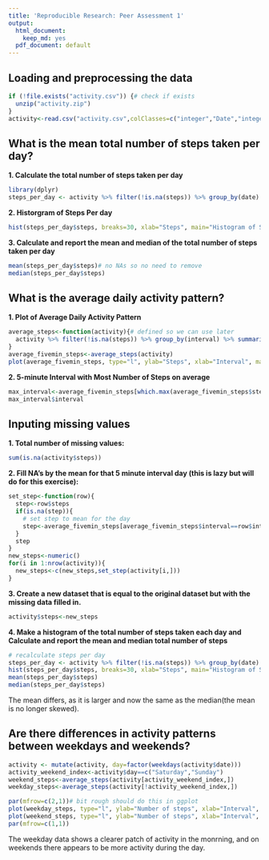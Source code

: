 ---
title: 'Reproducible Research: Peer Assessment 1'
output:
  html_document:
    keep_md: yes
  pdf_document: default
---
<!--
# library(knitr)
# knit2html("PA1_template.Rmd")
-->


## Loading and preprocessing the data
```{r}
if (!file.exists("activity.csv")) {# check if exists
  unzip("activity.zip")
}
activity<-read.csv("activity.csv",colClasses=c("integer","Date","integer"))
```

## What is the mean total number of steps taken per day?
**1. Calculate the total number of steps taken per day**
```{r}
library(dplyr)
steps_per_day <- activity %>% filter(!is.na(steps)) %>% group_by(date) %>% summarize(steps = sum(steps))
```

**2. Historgram of Steps Per day**
```{r}
hist(steps_per_day$steps, breaks=30, xlab="Steps", main="Histogram of Steps per Day")
```

**3. Calculate and report the mean and median of the total number of steps taken per day**
```{r}
mean(steps_per_day$steps)# no NAs so no need to remove
median(steps_per_day$steps)
```


## What is the average daily activity pattern?

**1. Plot of Average Daily Activity Pattern**
```{r}
average_steps<-function(activity){# defined so we can use later
  activity %>% filter(!is.na(steps)) %>% group_by(interval) %>% summarize(steps = mean(steps))
}
average_fivemin_steps<-average_steps(activity)
plot(average_fivemin_steps, type="l", ylab="Steps", xlab="Interval", main="Plot of Average Daily Activity Pattern")

```

**2. 5-minute Interval with Most Number of Steps on average**
```{r}
max_interval<-average_fivemin_steps[which.max(average_fivemin_steps$steps),]
max_interval$interval

```

## Inputing missing values
**1. Total number of missing values:**
```{r}
sum(is.na(activity$steps))
```


**2. Fill NA's by the mean for that 5 minute interval day (this is lazy but will do for this exercise):**

```{r}
set_step<-function(row){
  step<-row$steps
  if(is.na(step)){
    # set step to mean for the day
    step<-average_fivemin_steps[average_fivemin_steps$interval==row$interval,]$steps
  }
  step
}
new_steps<-numeric()
for(i in 1:nrow(activity)){
  new_steps<-c(new_steps,set_step(activity[i,]))
}
```

**3. Create a new dataset that is equal to the original dataset but with the missing data filled in.**

```{r}
activity$steps<-new_steps
```

**4. Make a histogram of the total number of steps taken each day and Calculate and report the mean and median total number of steps**
```{r}
# recalculate steps per day
steps_per_day <- activity %>% filter(!is.na(steps)) %>% group_by(date) %>% summarize(steps = sum(steps))
hist(steps_per_day$steps, breaks=30, xlab="Steps", main="Histogram of Steps per Day")
mean(steps_per_day$steps)
median(steps_per_day$steps)

```

The mean differs, as it is larger and now the same as the median(the mean is no longer skewed).



## Are there differences in activity patterns between weekdays and weekends?
```{r}
activity <- mutate(activity, day=factor(weekdays(activity$date)))
activity_weekend_index<-activity$day==c("Saturday","Sunday")
weekend_steps<-average_steps(activity[activity_weekend_index,])
weekday_steps<-average_steps(activity[!activity_weekend_index,])

par(mfrow=c(2,1))# bit rough should do this in ggplot
plot(weekday_steps, type="l", ylab="Number of steps", xlab="Interval", main="Weekday Steps")
plot(weekend_steps, type="l", ylab="Number of steps", xlab="Interval", main="Weekend Steps")
par(mfrow=c(1,1))
```

The weekday data shows a clearer patch of activity in the monrning, and on weekends there appears to be more activity during the day.